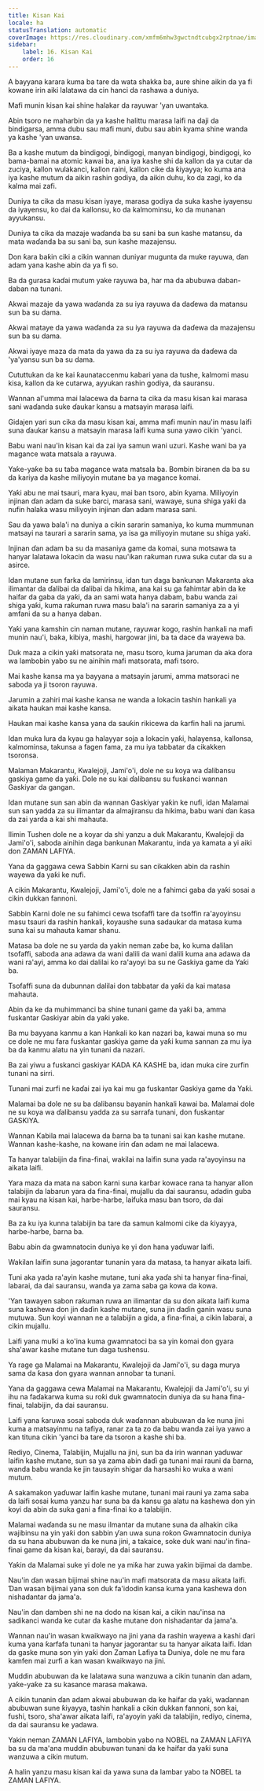 ```yaml
---
title: Kisan Kai
locale: ha
statusTranslation: automatic
coverImage: https://res.cloudinary.com/xmfm6mhw3gwctndtcubgx2rptnae/image/upload/v1740337243/small_cover_educacion_fundamental_a051170f1c.webp
sidebar:
    label: 16. Kisan Kai
    order: 16
---
```

A bayyana karara kuma ba tare da wata shakka ba, aure shine aikin da ya fi kowane irin aiki lalatawa da cin hanci da rashawa a duniya.

Mafi munin kisan kai shine halakar da rayuwar 'yan uwantaka.

Abin tsoro ne maharbin da ya kashe halittu marasa laifi na daji da bindigarsa, amma dubu sau mafi muni, dubu sau abin kyama shine wanda ya kashe 'yan uwansa.

Ba a kashe mutum da bindigogi, bindigogi, manyan bindigogi, bindigogi, ko bama-bamai na atomic kawai ba, ana iya kashe shi da kallon da ya cutar da zuciya, kallon wulakanci, kallon raini, kallon cike da ƙiyayya; ko kuma ana iya kashe mutum da aikin rashin godiya, da aikin duhu, ko da zagi, ko da kalma mai zafi.

Duniya ta cika da masu kisan iyaye, marasa godiya da suka kashe iyayensu da iyayensu, ko dai da kallonsu, ko da kalmominsu, ko da munanan ayyukansu.

Duniya ta cika da mazaje waɗanda ba su sani ba sun kashe matansu, da mata waɗanda ba su sani ba, sun kashe mazajensu.

Don ƙara baƙin ciki a cikin wannan duniyar mugunta da muke rayuwa, ɗan adam yana kashe abin da ya fi so.

Ba da gurasa kaɗai mutum yake rayuwa ba, har ma da abubuwa daban-daban na tunani.

Akwai mazaje da yawa waɗanda za su iya rayuwa da daɗewa da matansu sun ba su dama.

Akwai mataye da yawa waɗanda za su iya rayuwa da daɗewa da mazajensu sun ba su dama.

Akwai iyaye maza da mata da yawa da za su iya rayuwa da daɗewa da 'ya'yansu sun ba su dama.

Cututtukan da ke kai ƙaunataccenmu kabari yana da tushe, kalmomi masu kisa, kallon da ke cutarwa, ayyukan rashin godiya, da sauransu.

Wannan al'umma mai lalacewa da ɓarna ta cika da masu kisan kai marasa sani waɗanda suke ɗaukar kansu a matsayin marasa laifi.

Gidajen yari sun cika da masu kisan kai, amma mafi munin nau'in masu laifi suna ɗaukar kansu a matsayin marasa laifi kuma suna yawo cikin 'yanci.

Babu wani nau'in kisan kai da zai iya samun wani uzuri. Kashe wani ba ya magance wata matsala a rayuwa.

Yaƙe-yaƙe ba su taɓa magance wata matsala ba. Bombin biranen da ba su da kariya da kashe miliyoyin mutane ba ya magance komai.

Yaƙi abu ne mai tsauri, mara kyau, mai ban tsoro, abin ƙyama. Miliyoyin injinan ɗan adam da suke barci, marasa sani, wawaye, suna shiga yaƙi da nufin halaka wasu miliyoyin injinan ɗan adam marasa sani.

Sau da yawa bala'i na duniya a cikin sararin samaniya, ko kuma mummunan matsayi na taurari a sararin sama, ya isa ga miliyoyin mutane su shiga yaƙi.

Injinan ɗan adam ba su da masaniya game da komai, suna motsawa ta hanyar lalatawa lokacin da wasu nau'ikan raƙuman ruwa suka cutar da su a asirce.

Idan mutane sun farka da lamirinsu, idan tun daga bankunan Makaranta aka ilimantar da ɗalibai da ɗalibai da hikima, ana kai su ga fahimtar abin da ke haifar da gaba da yaƙi, da an sami wata hanya dabam, babu wanda zai shiga yaƙi, kuma raƙuman ruwa masu bala'i na sararin samaniya za a yi amfani da su a hanya daban.

Yaƙi yana ƙamshin cin naman mutane, rayuwar kogo, rashin hankali na mafi munin nau'i, baka, kibiya, mashi, hargowar jini, ba ta dace da wayewa ba.

Duk maza a cikin yaƙi matsorata ne, masu tsoro, kuma jaruman da aka ɗora wa lambobin yabo su ne ainihin mafi matsorata, mafi tsoro.

Mai kashe kansa ma ya bayyana a matsayin jarumi, amma matsoraci ne saboda ya ji tsoron rayuwa.

Jarumin a zahiri mai kashe kansa ne wanda a lokacin tashin hankali ya aikata haukan mai kashe kansa.

Haukan mai kashe kansa yana da sauƙin rikicewa da ƙarfin hali na jarumi.

Idan muka lura da kyau ga halayyar soja a lokacin yaƙi, halayensa, kallonsa, kalmominsa, takunsa a fagen fama, za mu iya tabbatar da cikakken tsoronsa.

Malaman Makarantu, Kwalejoji, Jami'o'i, dole ne su koya wa ɗalibansu gaskiya game da yaƙi. Dole ne su kai ɗalibansu su fuskanci wannan Gaskiyar da gangan.

Idan mutane sun san abin da wannan Gaskiyar yaƙin ke nufi, idan Malamai sun san yadda za su ilimantar da almajiransu da hikima, babu wani ɗan ƙasa da zai yarda a kai shi mahauta.

Ilimin Tushen dole ne a koyar da shi yanzu a duk Makarantu, Kwalejoji da Jami'o'i, saboda ainihin daga bankunan Makarantu, inda ya kamata a yi aiki don ZAMAN LAFIYA.

Yana da gaggawa cewa Sabbin Ƙarni su san cikakken abin da rashin wayewa da yaƙi ke nufi.

A cikin Makarantu, Kwalejoji, Jami'o'i, dole ne a fahimci gaba da yaƙi sosai a cikin dukkan fannoni.

Sabbin Ƙarni dole ne su fahimci cewa tsofaffi tare da tsoffin ra'ayoyinsu masu tsauri da rashin hankali, koyaushe suna sadaukar da matasa kuma suna kai su mahauta kamar shanu.

Matasa ba dole ne su yarda da yakin neman zaɓe ba, ko kuma dalilan tsofaffi, saboda ana adawa da wani dalili da wani dalili kuma ana adawa da wani ra'ayi, amma ko dai dalilai ko ra'ayoyi ba su ne Gaskiya game da Yaƙi ba.

Tsofaffi suna da dubunnan dalilai don tabbatar da yaƙi da kai matasa mahauta.

Abin da ke da muhimmanci ba shine tunani game da yaƙi ba, amma fuskantar Gaskiyar abin da yaƙi yake.

Ba mu bayyana kanmu a kan Hankali ko kan nazari ba, kawai muna so mu ce dole ne mu fara fuskantar gaskiya game da yaƙi kuma sannan za mu iya ba da kanmu alatu na yin tunani da nazari.

Ba zai yiwu a fuskanci gaskiyar KADA KA KASHE ba, idan muka cire zurfin tunani na sirri.

Tunani mai zurfi ne kaɗai zai iya kai mu ga fuskantar Gaskiya game da Yaƙi.

Malamai ba dole ne su ba ɗalibansu bayanin hankali kawai ba. Malamai dole ne su koya wa ɗalibansu yadda za su sarrafa tunani, don fuskantar GASKIYA.

Wannan Ƙabila mai lalacewa da ɓarna ba ta tunani sai kan kashe mutane. Wannan kashe-kashe, na kowane irin ɗan adam ne mai lalacewa.

Ta hanyar talabijin da fina-finai, wakilai na laifin suna yada ra'ayoyinsu na aikata laifi.

Yara maza da mata na sabon ƙarni suna karɓar kowace rana ta hanyar allon talabijin da labarun yara da fina-finai, mujallu da dai sauransu, adadin guba mai kyau na kisan kai, harbe-harbe, laifuka masu ban tsoro, da dai sauransu.

Ba za ku iya kunna talabijin ba tare da samun kalmomi cike da ƙiyayya, harbe-harbe, ɓarna ba.

Babu abin da gwamnatocin duniya ke yi don hana yaɗuwar laifi.

Wakilan laifin suna jagorantar tunanin yara da matasa, ta hanyar aikata laifi.

Tuni aka yada ra'ayin kashe mutane, tuni aka yaɗa shi ta hanyar fina-finai, labarai, da dai sauransu, wanda ya zama saba ga kowa da kowa.

'Yan tawayen sabon raƙuman ruwa an ilimantar da su don aikata laifi kuma suna kashewa don jin daɗin kashe mutane, suna jin daɗin ganin wasu suna mutuwa. Sun koyi wannan ne a talabijin a gida, a fina-finai, a cikin labarai, a cikin mujallu.

Laifi yana mulki a ko'ina kuma gwamnatoci ba sa yin komai don gyara sha'awar kashe mutane tun daga tushensu.

Ya rage ga Malamai na Makarantu, Kwalejoji da Jami'o'i, su daga murya sama da ƙasa don gyara wannan annobar ta tunani.

Yana da gaggawa cewa Malamai na Makarantu, Kwalejoji da Jami'o'i, su yi ihu na faɗakarwa kuma su roƙi duk gwamnatocin duniya da su hana fina-finai, talabijin, da dai sauransu.

Laifi yana ƙaruwa sosai saboda duk waɗannan abubuwan da ke nuna jini kuma a matsayinmu na tafiya, ranar za ta zo da babu wanda zai iya yawo a kan tituna cikin 'yanci ba tare da tsoron a kashe shi ba.

Rediyo, Cinema, Talabijin, Mujallu na jini, sun ba da irin wannan yaɗuwar laifin kashe mutane, sun sa ya zama abin daɗi ga tunani mai rauni da ɓarna, wanda babu wanda ke jin tausayin shigar da harsashi ko wuka a wani mutum.

A sakamakon yaɗuwar laifin kashe mutane, tunani mai rauni ya zama saba da laifi sosai kuma yanzu har suna ba da kansu ga alatu na kashewa don yin koyi da abin da suka gani a fina-finai ko a talabijin.

Malamai waɗanda su ne masu ilmantar da mutane suna da alhakin cika wajibinsu na yin yaƙi don sabbin ƴan uwa suna roƙon Gwamnatocin duniya da su hana abubuwan da ke nuna jini, a takaice, soke duk wani nau'in fina-finai game da kisan kai, ɓarayi, da dai sauransu.

Yaƙin da Malamai suke yi dole ne ya miƙa har zuwa yaƙin bijimai da dambe.

Nau'in ɗan wasan bijimai shine nau'in mafi matsorata da masu aikata laifi. Ɗan wasan bijimai yana son duk fa'idodin kansa kuma yana kashewa don nishadantar da jama'a.

Nau'in ɗan damben shi ne na dodo na kisan kai, a cikin nau'insa na sadikanci wanda ke cutar da kashe mutane don nishadantar da jama'a.

Wannan nau'in wasan kwaikwayo na jini yana da rashin wayewa a kashi ɗari kuma yana ƙarfafa tunani ta hanyar jagorantar su ta hanyar aikata laifi. Idan da gaske muna son yin yaƙi don Zaman Lafiya ta Duniya, dole ne mu fara kamfen mai zurfi a kan wasan kwaikwayo na jini.

Muddin abubuwan da ke lalatawa suna wanzuwa a cikin tunanin ɗan adam, yaƙe-yaƙe za su kasance marasa makawa.

A cikin tunanin ɗan adam akwai abubuwan da ke haifar da yaƙi, waɗannan abubuwan sune ƙiyayya, tashin hankali a cikin dukkan fannoni, son kai, fushi, tsoro, sha'awar aikata laifi, ra'ayoyin yaƙi da talabijin, rediyo, cinema, da dai sauransu ke yadawa.

Yakin neman ZAMAN LAFIYA, lambobin yabo na NOBEL na ZAMAN LAFIYA ba su da ma'ana muddin abubuwan tunani da ke haifar da yaƙi suna wanzuwa a cikin mutum.

A halin yanzu masu kisan kai da yawa suna da lambar yabo ta NOBEL ta ZAMAN LAFIYA.

